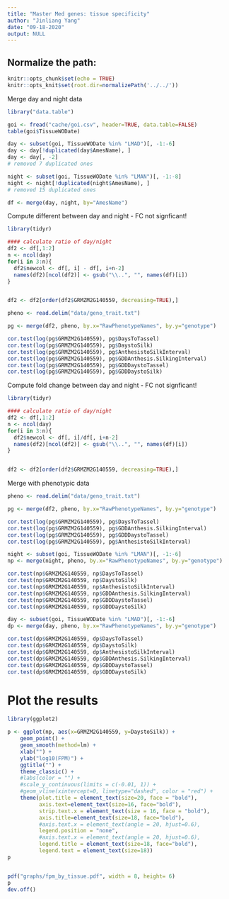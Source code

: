 ```yaml
---
title: "Master Med genes: tissue specificity"
author: "Jinliang Yang"
date: "09-18-2020"
output: NULL
---
```



## Normalize the path:

```r
knitr::opts_chunk$set(echo = TRUE) 
knitr::opts_knit$set(root.dir=normalizePath('../../')) 
```

Merge day and night data
```r
library("data.table")

goi <- fread("cache/goi.csv", header=TRUE, data.table=FALSE)
table(goi$TissueWODate)

day <- subset(goi, TissueWODate %in% "LMAD")[, -1:-6]
day <- day[!duplicated(day$AmesName), ] 
day <- day[, -2]
# removed 7 duplicated ones

night <- subset(goi, TissueWODate %in% "LMAN")[, -1:-8]
night <- night[!duplicated(night$AmesName), ] 
# removed 15 duplicated ones

df <- merge(day, night, by="AmesName")

```

Compute different between day and night
- FC not signficant!

```r
library(tidyr)

#### calculate ratio of day/night
df2 <- df[,1:2]
n <- ncol(day)
for(i in 3:n){
  df2$newcol <- df[, i] - df[, i+n-2]
  names(df2)[ncol(df2)] <- gsub("\\..", "", names(df)[i])
}


df2 <- df2[order(df2$GRMZM2G140559, decreasing=TRUE),]
```


```r
pheno <- read.delim("data/geno_trait.txt")

pg <- merge(df2, pheno, by.x="RawPhenotypeNames", by.y="genotype")

cor.test(log(pg$GRMZM2G140559), pg$DaysToTassel)
cor.test(log(pg$GRMZM2G140559), pg$DaystoSilk)
cor.test(log(pg$GRMZM2G140559), pg$AnthesistoSilkInterval)
cor.test(log(pg$GRMZM2G140559), pg$GDDAnthesis.SilkingInterval)
cor.test(log(pg$GRMZM2G140559), pg$GDDDaystoTassel)
cor.test(log(pg$GRMZM2G140559), pg$GDDDaystoSilk)


```



Compute fold change between day and night
- FC not signficant!

```r
library(tidyr)

#### calculate ratio of day/night
df2 <- df[,1:2]
n <- ncol(day)
for(i in 3:n){
  df2$newcol <- df[, i]/df[, i+n-2]
  names(df2)[ncol(df2)] <- gsub("\\..", "", names(df)[i])
}


df2 <- df2[order(df2$GRMZM2G140559, decreasing=TRUE),]
```

Merge with phenotypic data

```r
pheno <- read.delim("data/geno_trait.txt")

pg <- merge(df2, pheno, by.x="RawPhenotypeNames", by.y="genotype")

cor.test(log(pg$GRMZM2G140559), pg$DaysToTassel)
cor.test(log(pg$GRMZM2G140559), pg$GDDAnthesis.SilkingInterval)
cor.test(log(pg$GRMZM2G140559), pg$GDDDaystoTassel)
cor.test(log(pg$GRMZM2G140559), pg$AnthesistoSilkInterval)

night <- subset(goi, TissueWODate %in% "LMAN")[, -1:-6]
np <- merge(night, pheno, by.x="RawPhenotypeNames", by.y="genotype")

cor.test(np$GRMZM2G140559, np$DaysToTassel)
cor.test(np$GRMZM2G140559, np$DaystoSilk)
cor.test(np$GRMZM2G140559, np$AnthesistoSilkInterval)
cor.test(np$GRMZM2G140559, np$GDDAnthesis.SilkingInterval)
cor.test(np$GRMZM2G140559, np$GDDDaystoTassel)
cor.test(np$GRMZM2G140559, np$GDDDaystoSilk)

day <- subset(goi, TissueWODate %in% "LMAD")[, -1:-6]
dp <- merge(day, pheno, by.x="RawPhenotypeNames", by.y="genotype")

cor.test(dp$GRMZM2G140559, dp$DaysToTassel)
cor.test(dp$GRMZM2G140559, dp$DaystoSilk)
cor.test(dp$GRMZM2G140559, dp$AnthesistoSilkInterval)
cor.test(dp$GRMZM2G140559, dp$GDDAnthesis.SilkingInterval)
cor.test(dp$GRMZM2G140559, dp$GDDDaystoTassel)
cor.test(dp$GRMZM2G140559, dp$GDDDaystoSilk)

```



# Plot the results

```r
library(ggplot2)

p <- ggplot(np, aes(x=GRMZM2G140559, y=DaystoSilk)) +
    geom_point() +
    geom_smooth(method=lm) +
    xlab("") +
    ylab("log10(FPM)") +
    ggtitle("") +
    theme_classic() +
    #labs(color = "") +
    #scale_y_continuous(limits = c(-0.01, 1)) +
    #geom_vline(xintercept=0, linetype="dashed", color = "red") +
    theme(plot.title = element_text(size=20, face = "bold"), 
          axis.text=element_text(size=16, face="bold"),
          strip.text.x = element_text(size = 16, face = "bold"),
          axis.title=element_text(size=18, face="bold"),
          #axis.text.x = element_text(angle = 20, hjust=0.6),
          legend.position = "none", 
          #axis.text.x = element_text(angle = 20, hjust=0.6),
          legend.title = element_text(size=18, face="bold"),
          legend.text = element_text(size=18))
p


pdf("graphs/fpm_by_tissue.pdf", width = 8, height= 6)
p
dev.off()
```

